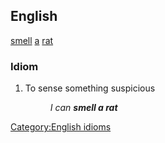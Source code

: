 ==English==
[[smell]] [[a]] [[rat]]
===Idiom===
# To sense something suspicious
#:''I can '''smell a rat'''''
[[Category:English idioms]]